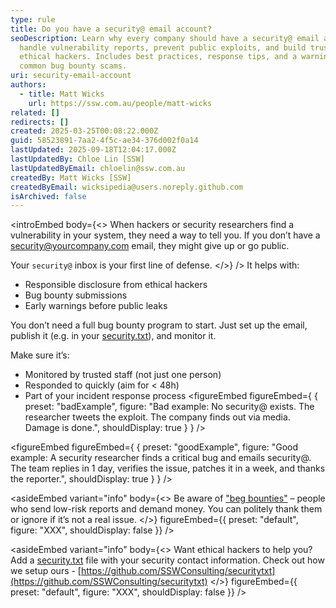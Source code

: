 ```yaml
---
type: rule
title: Do you have a security@ email account?
seoDescription: Learn why every company should have a security@ email address to
  handle vulnerability reports, prevent public exploits, and build trust with
  ethical hackers. Includes best practices, response tips, and a warning about
  common bug bounty scams.
uri: security-email-account
authors:
  - title: Matt Wicks
    url: https://ssw.com.au/people/matt-wicks
related: []
redirects: []
created: 2025-03-25T00:08:22.000Z
guid: 58523891-7aa2-4f5c-ae34-376d002f0a14
lastUpdated: 2025-09-18T12:04:17.000Z
lastUpdatedBy: Chloe Lin [SSW]
lastUpdatedByEmail: chloelin@ssw.com.au
createdBy: Matt Wicks [SSW]
createdByEmail: wicksipedia@users.noreply.github.com
isArchived: false
---
```

<introEmbed
  body={<>
When hackers or security researchers find a vulnerability in your system, they need a way to tell you. If you don’t have a <security@yourcompany.com> email, they might give up or go public.

Your `security@` inbox is your first line of defense.
  </>}
/>
It helps with:

* Responsible disclosure from ethical hackers
* Bug bounty submissions
* Early warnings before public leaks

You don’t need a full bug bounty program to start. Just set up the email, publish it (e.g. in your [security.txt](https://securitytxt.org)), and monitor it.

Make sure it’s:

* Monitored by trusted staff (not just one person)
* Responded to quickly (aim for &lt; 48h)
* Part of your incident response process
<figureEmbed figureEmbed={ {
  preset: "badExample",
  figure: "Bad example: No security@ exists. The researcher tweets the exploit. The company finds out via media. Damage is done.",
  shouldDisplay: true
} } />

<figureEmbed figureEmbed={ {
  preset: "goodExample",
  figure: "Good example: A security researcher finds a critical bug and emails security@. The team replies in 1 day, verifies the issue, patches it in a week, and thanks the reporter.",
  shouldDisplay: true
} } />


<asideEmbed
  variant="info"
  body={<>
    Be aware of ["beg bounties"](https://www.troyhunt.com/beg-bounties/) – people who send low-risk reports and demand money. You can politely thank them or ignore if it’s not a real issue.
  </>}
  figureEmbed={{
    preset: "default",
    figure: "XXX",
    shouldDisplay: false
  }}
/>

<asideEmbed
  variant="info"
  body={<>
    Want ethical hackers to help you? Add a [security.txt](https://securitytxt.org) file with your security contact information. Check out how we setup ours - [https://github.com/SSWConsulting/securitytxt](https://github.com/SSWConsulting/securitytxt)
  </>}
  figureEmbed={{
    preset: "default",
    figure: "XXX",
    shouldDisplay: false
  }}
/>
